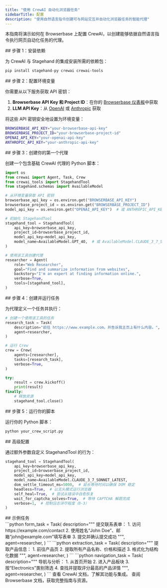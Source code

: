 ```yaml
---
title: "使用 CrewAI 自动化浏览器任务"
sidebarTitle: 配置
description: "使用自然语言指令创建可与网站交互并自动化浏览器任务的智能代理"
---
```


本指南将演示如何在 Browserbase 上配置 CrewAI，以创建能够依据自然语言指令执行网页自动化任务的代理。

<div id="step-1-install-dependencies">
  ## 步骤 1：安装依赖
</div>

为 CrewAI 与 Stagehand 的集成安装所需的依赖包：

```bash
pip install stagehand-py crewai crewai-tools
```

<div id="step-2-configure-environment-variables">
  ## 步骤 2：配置环境变量
</div>

你需要从以下服务获取 API 密钥：

1. **Browserbase API Key 和 Project ID**：在你的 [Browserbase 仪表板](https://www.browserbase.com/)中获取
2. **LLM API Key**：从 [OpenAI](https://platform.openai.com/api-keys) 或 [Anthropic](https://console.anthropic.com/) 获取

将这些 API 密钥安全地设置为环境变量：

```bash
BROWSERBASE_API_KEY="your-browserbase-api-key"
BROWSERBASE_PROJECT_ID="your-browserbase-project-id"
OPENAI_API_KEY="your-openai-api-key"
ANTHROPIC_API_KEY="your-anthropic-api-key"
```

<div id="step-3-create-your-first-agent">
  ## 步骤 3：创建你的第一个代理
</div>

创建一个包含基础 CrewAI 代理的 Python 脚本：

```python
import os
from crewai import Agent, Task, Crew
from crewai_tools import StagehandTool
from stagehand.schemas import AvailableModel

# 从环境变量获取 API 密钥
browserbase_api_key = os.environ.get("BROWSERBASE_API_KEY")
browserbase_project_id = os.environ.get("BROWSERBASE_PROJECT_ID")
model_api_key = os.environ.get("OPENAI_API_KEY")  # 或 ANTHROPIC_API_KEY

# 初始化 StagehandTool
stagehand_tool = StagehandTool(
    api_key=browserbase_api_key,
    project_id=browserbase_project_id,
    model_api_key=model_api_key,
    model_name=AvailableModel.GPT_4O,  # 或 AvailableModel.CLAUDE_3_7_SONNET_LATEST
)

# 使用该工具创建代理
researcher = Agent(
    role="Web Researcher",
    goal="Find and summarize information from websites",
    backstory="I'm an expert at finding information online.",
    verbose=True,
    tools=[stagehand_tool],
)
```

<div id="step-4-create-and-run-a-task">
  ## 步骤 4：创建并运行任务
</div>

为代理定义一个任务并执行：

```python
# 创建一个使用该工具的任务
research_task = Task(
    description="前往 https://www.example.com，并告诉我主页上有什么内容。",
    agent=researcher,
)

# 运行 Crew
crew = Crew(
    agents=[researcher],
    tasks=[research_task],
    verbose=True,
)

try:
    result = crew.kickoff()
    print(result)
finally:
    # 释放资源
    stagehand_tool.close()
```

<div id="step-5-run-your-script">
  ## 步骤 5：运行你的脚本
</div>

运行你的 Python 脚本：

```bash
python your_crew_script.py
```

<div id="advanced-configuration">
  ## 高级配置
</div>

通过额外参数自定义 StagehandTool 的行为：

```python
stagehand_tool = StagehandTool(
    api_key=browserbase_api_key,
    project_id=browserbase_project_id, 
    model_api_key=model_api_key,
    model_name=AvailableModel.CLAUDE_3_7_SONNET_LATEST,
    dom_settle_timeout_ms=5000,  # 延长等待时间以确保 DOM 稳定
    headless=True,  # 以无头模式运行浏览器
    self_heal=True,  # 尝试从错误中自愈恢复
    wait_for_captcha_solves=True,  # 等待 CAPTCHA 解题完成
    verbose=1,  # 控制日志详尽程度（0-3）
)
```

<div id="example-tasks">
  ## 示例任务
</div>

<Tabs>
  <Tab title="表单提交" value="form-submission" label="Python">
    ```python
    form_task = Task(
        description="""
        提交联系表单：
        1. 访问 https://example.com/contact
        2. 使用姓名“John Doe”、邮箱“john@example.com”填写表单
        3. 提交并确认提交成功
        """,
        agent=researcher,
    )
    ```
  </Tab>
  <Tab title="数据提取" value="data-extraction" label="Python">
    ```python
    extraction_task = Task(
        description="""
        提取产品信息：
        1. 前往产品页
        2. 提取所有产品名称、价格和描述
        3. 格式化为结构化数据
        """,
        agent=researcher,
    )
    ```
  </Tab>
  <Tab title="多步导航" value="multi-step-navigation" label="Python">
    ```python
    navigation_task = Task(
        description="""
        导航与分析：
        1. 从首页开始
        2. 进入产品板块  
        3. 按“Electronics”类别筛选
        4. 查找并提取评分最高的产品详情
        """,
        agent=researcher,
    )
    ```
  </Tab>
</Tabs>

<CardGroup cols={2}>
  <Card title="CrewAI 文档" icon="book" href="https://docs.crewai.com/">
    查看 CrewAI 文档，了解其功能与集成。
  </Card>
  <Card title="Browserbase 文档" icon="book" href="https://docs.browserbase.com/">
    查阅 Browserbase 文档，获取完整指南与资源。
  </Card>
</CardGroup>